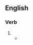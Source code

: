 ==English==

===Verb===
{{head|en|present participle}}

# {{present participle of|screw off|lang=en|nocat=1}}
#* {{quote-magazine
|year=1786
|volume=48‎
|page=152
|magazine=The Scots magazine
|passage=...where the keys of all the felons rooms, as well as the instruments for [[screwing off]] and on the irons of the prisoners, are kept.}}